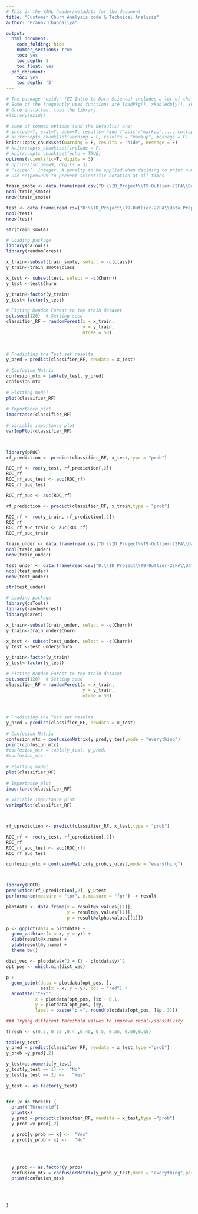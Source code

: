 ```yaml
---
# This is the YAML header/metadata for the document
title: "Customer Churn Analysis code & Technical Analysis"
author: "Pranav Chandaliya"

output:
  html_document:
    code_folding: hide
    number_sections: true
    toc: yes
    toc_depth: 3
    toc_float: yes
  pdf_document:
    toc: yes
    toc_depth: '3'
---
```


```r
# The package "ezids" (EZ Intro to Data Science) includes a lot of the helper functions we developed for the course. 
# Some of the frequently used functions are loadPkg(), xkabledply(), xkablesummary(), uzscale(), etc.
# Once installed, load the library.
#library(ezids)

```


```r
# some of common options (and the defaults) are: 
# include=T, eval=T, echo=T, results='hide'/'asis'/'markup',..., collapse=F, warning=T, message=T, error=T, cache=T, fig.width=6, fig.height=4, fig.dim=c(6,4) #inches, fig.align='left'/'center','right', 
# knitr::opts_chunk$set(warning = F, results = "markup", message = F)
knitr::opts_chunk$set(warning = F, results = "hide", message = F)
# knitr::opts_chunk$set(include = F)
# knitr::opts_chunk$set(echo = TRUE)
options(scientific=T, digits = 3) 
# options(scipen=9, digits = 3) 
# ‘scipen’: integer. A penalty to be applied when deciding to print numeric values in fixed or exponential notation.  Positive values bias towards fixed and negative towards scientific notation: fixed notation will be preferred unless it is more than ‘scipen’ digits wider.
# use scipen=999 to prevent scientific notation at all times
```

```r
train_smote <- data.frame(read.csv("D:\\ID_Project\\T9-Outlier-22FA\\Data Preprocessing\\train_smote.csv"))
ncol(train_smote)
nrow(train_smote)

test <- data.frame(read.csv("D:\\ID_Project\\T9-Outlier-22FA\\Data Preprocessing\\test.csv"))
ncol(test)
nrow(test)

str(train_smote)
```
```r
# Loading package
library(caTools)
library(randomForest)

x_train<-subset(train_smote, select = -c(class))
y_train<-train_smote$class

x_test <- subset(test, select = -c(Churn))
y_test <-test$Churn

y_train<-factor(y_train)
y_test<-factor(y_test)

# Fitting Random Forest to the train dataset
set.seed(120)  # Setting seed
classifier_RF = randomForest(x = x_train,
                             y = y_train,
                             ntree = 50)
  

  
# Predicting the Test set results
y_pred = predict(classifier_RF, newdata = x_test)
  
# Confusion Matrix
confusion_mtx = table(y_test, y_pred)
confusion_mtx
  
# Plotting model
plot(classifier_RF)
  
# Importance plot
importance(classifier_RF)
  
# Variable importance plot
varImpPlot(classifier_RF)




```
```r

library(pROC)
rf_prediction <- predict(classifier_RF, x_test,type = "prob")

ROC_rf <- roc(y_test, rf_prediction[,2])
ROC_rf
ROC_rf_auc_test <- auc(ROC_rf)
ROC_rf_auc_test

```

```r
ROC_rf_auc <- auc(ROC_rf)

rf_prediction <- predict(classifier_RF, x_train,type = "prob")

ROC_rf <- roc(y_train, rf_prediction[,2])
ROC_rf
ROC_rf_auc_train <- auc(ROC_rf)
ROC_rf_auc_train
```

```r
train_under <- data.frame(read.csv("D:\\ID_Project\\T9-Outlier-22FA\\Data Preprocessing\\train_under.csv"))
ncol(train_under)
nrow(train_under)

test_under <- data.frame(read.csv("D:\\ID_Project\\T9-Outlier-22FA\\Data Preprocessing\\test_under.csv"))
ncol(test_under)
nrow(test_under)

str(test_under)
```


```r
# Loading package
library(caTools)
library(randomForest)
library(caret)

x_train<-subset(train_under, select = -c(Churn))
y_train<-train_under$Churn

x_test <- subset(test_under, select = -c(Churn))
y_test <-test_under$Churn

y_train<-factor(y_train)
y_test<-factor(y_test)

# Fitting Random Forest to the train dataset
set.seed(120)  # Setting seed
classifier_RF = randomForest(x = x_train,
                             y = y_train,
                             ntree = 50)
  

  
# Predicting the Test set results
y_pred = predict(classifier_RF, newdata = x_test)
  
# Confusion Matrix
confusion_mtx = confusionMatrix(y_pred,y_test,mode = "everything")
print(confusion_mtx)
#confusion_mtx = table(y_test, y_pred)
#confusion_mtx
  
# Plotting model
plot(classifier_RF)
  
# Importance plot
importance(classifier_RF)
  
# Variable importance plot
varImpPlot(classifier_RF)




```


```r

rf_uprediction <- predict(classifier_RF, x_test,type = "prob")

ROC_rf <- roc(y_test, rf_uprediction[,2])
ROC_rf
ROC_rf_auc_test <- auc(ROC_rf)
ROC_rf_auc_test

confusion_mtx = confusionMatrix(y_prob,y_utest,mode = "everything")




```


```r


library(ROCR)
prediction(rf_uprediction[,2], y_utest
performance(measure = "tpr", x.measure = "fpr") -> result

plotdata <- data.frame(x = result@x.values[[1]],
                       y = result@y.values[[1]], 
                       p = result@alpha.values[[1]])

p <- ggplot(data = plotdata) +
  geom_path(aes(x = x, y = y)) + 
  xlab(result@x.name) +
  ylab(result@y.name) +
  theme_bw()

dist_vec <- plotdata$x^2 + (1 - plotdata$y)^2
opt_pos <- which.min(dist_vec)

p + 
  geom_point(data = plotdata[opt_pos, ], 
             aes(x = x, y = y), col = "red") +
  annotate("text", 
           x = plotdata[opt_pos, ]$x + 0.1,
           y = plotdata[opt_pos, ]$y,
           label = paste("p =", round(plotdata[opt_pos, ]$p, 3)))
```

```r

### Trying different threshold values to improve recall/sensitivity

thresh <- c(0.3, 0.35 ,0.4 ,0.45, 0.5, 0.55, 0.60,0.65)

table(y_test)
y_pred = predict(classifier_RF, newdata = x_test,type ="prob")
y_prob =y_pred[,2]

y_test=as.numeric(y_test)
y_test[y_test == 1] <-  "No"             
y_test[y_test == 2] <-   "Yes"
  
y_test <- as.factor(y_test)


for (x in thresh) {
  print("Threshold")
  print(x)
  y_pred = predict(classifier_RF, newdata = x_test,type ="prob")
  y_prob =y_pred[,2]

  y_prob[y_prob >= x] <-  "Yes"             
  y_prob[y_prob < x] <-   "No"
  
  
  
  
  y_prob <- as.factor(y_prob)
  confusion_mtx = confusionMatrix(y_prob,y_test,mode = "everything",positive="Yes")
  print(confusion_mtx)
  

  
  
}




```

